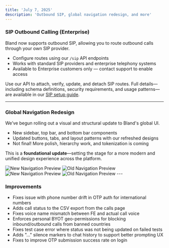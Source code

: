 ```yaml
---
title: 'July 7, 2025'
description: 'Outbound SIP, global navigation redesign, and more'
---
```


### SIP Outbound Calling (Enterprise)

Bland now supports outbound SIP, allowing you to route outbound calls through your own SIP provider.

- Configure routes using our `/sip` API endpoints
- Works with standard SIP providers and enterprise telephony systems
- Available to Enterprise customers only — contact support to enable access

Use our API to attach, verify, update, and detach SIP routes. Full details—including schema definitions, security requirements, and usage patterns—are available in our [SIP setup guide](/enterprise-features/SIP-integration).

---

### Global Navigation Redesign

We’ve begun rolling out a visual and structural update to Bland's global UI.

- New sidebar, top bar, and bottom bar components
- Updated buttons, tabs, and layout patterns with our refreshed designs
- Not final! More polish, hierarchy work, and tokenization is coming

This is a **foundational update**—setting the stage for a more modern and unified design experience across the platform.


<Tabs>
  <Tab title="After - Settings">
<img 
  src="../changelog_assets/07_07_2025/new_design_settings.png" 
  style={{ width: "100%", borderRadius: "0.5rem", marginTop: "1rem", marginBottom: "1rem" }}
  alt="New Navigation Preview"
/>
  </Tab>
  <Tab title="Before - Settings">
    <img 
      src="../changelog_assets/07_07_2025/old_design_settings.png" 
      style={{ width: "100%", borderRadius: "0.5rem", marginTop: "1rem", marginBottom: "1rem" }}
      alt="Old Navigation Preview"
    />
  </Tab>
  <Tab title="After - Analytics">
    <img 
      src="../changelog_assets/07_07_2025/new_design_analytics.jpeg" 
      style={{ width: "100%", borderRadius: "0.5rem", marginTop: "1rem", marginBottom: "1rem" }}
      alt="New Navigation Preview"
    />
  </Tab>
  <Tab title="Before - Analytics">
    <img 
      src="../changelog_assets/07_07_2025/old_design_analytics.png" 
      style={{ width: "100%", borderRadius: "0.5rem", marginTop: "1rem", marginBottom: "1rem" }}
      alt="Old Navigation Preview"
    />
  </Tab>
</Tabs>
---

### Improvements

- Fixes issue with phone number drift in OTP auth for international numbers
- Adds call status to the CSV export from the calls page
- Fixes voice name mismatch between FE and actual call voice
- Enforces personal BYOT geo-permissions for blocking inbound/outbound calls from banned countries
- Fixes test case error where status was not being updated on failed tests
- Adds "..." silence markers to chat history to support better prompting UX
- Fixes to improve OTP submission success rate on login
